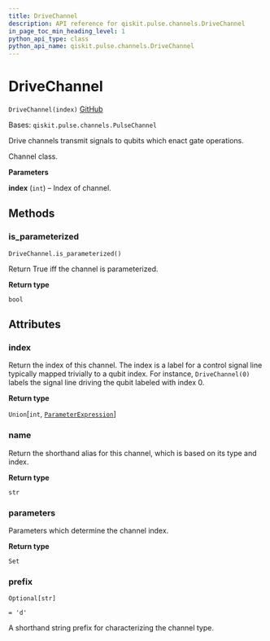```yaml
---
title: DriveChannel
description: API reference for qiskit.pulse.channels.DriveChannel
in_page_toc_min_heading_level: 1
python_api_type: class
python_api_name: qiskit.pulse.channels.DriveChannel
---
```


# DriveChannel

<span id="qiskit.pulse.channels.DriveChannel" />

`DriveChannel(index)` [GitHub](https://github.com/qiskit/qiskit/tree/stable/0.23/qiskit/pulse/channels.py "view source code")

Bases: `qiskit.pulse.channels.PulseChannel`

Drive channels transmit signals to qubits which enact gate operations.

Channel class.

**Parameters**

**index** (`int`) – Index of channel.

## Methods

### is\_parameterized

<span id="qiskit.pulse.channels.DriveChannel.is_parameterized" />

`DriveChannel.is_parameterized()`

Return True iff the channel is parameterized.

**Return type**

`bool`

## Attributes

<span id="qiskit.pulse.channels.DriveChannel.index" />

### index

Return the index of this channel. The index is a label for a control signal line typically mapped trivially to a qubit index. For instance, `DriveChannel(0)` labels the signal line driving the qubit labeled with index 0.

**Return type**

`Union`\[`int`, [`ParameterExpression`](qiskit.circuit.ParameterExpression "qiskit.circuit.parameterexpression.ParameterExpression")]

<span id="qiskit.pulse.channels.DriveChannel.name" />

### name

Return the shorthand alias for this channel, which is based on its type and index.

**Return type**

`str`

<span id="qiskit.pulse.channels.DriveChannel.parameters" />

### parameters

Parameters which determine the channel index.

**Return type**

`Set`

<span id="qiskit.pulse.channels.DriveChannel.prefix" />

### prefix

`Optional[str]`

`= 'd'`

A shorthand string prefix for characterizing the channel type.

